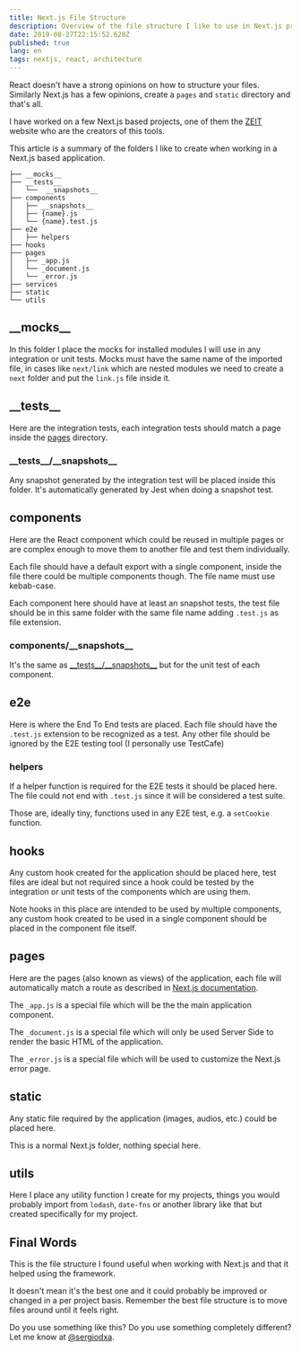 ```yaml
---
title: Next.js File Structure
description: Overview of the file structure I like to use in Next.js projects
date: 2019-08-27T22:15:52.620Z
published: true
lang: en
tags: nextjs, react, architecture
---
```


React doesn't have a strong opinions on how to structure your files. Similarly Next.js has a few opinions, create a `pages` and `static` directory and that's all.

I have worked on a few Next.js based projects, one of them the [ZEIT](https://zeit.co) website who are the creators of this tools.

This article is a summary of the folders I like to create when working in a Next.js based application.

```
├── __mocks__
├── __tests__
│   └──  __snapshots__
├── components
│   ├── __snapshots__
│   ├── {name}.js
│   └── {name}.test.js
├── e2e
│   ├── helpers
├── hooks
├── pages
│   ├── _app.js
│   └── _document.js
│   └── _error.js
├── services
├── static
└── utils
```

## \_\_mocks\_\_

In this folder I place the mocks for installed modules I will use in any integration or unit tests. Mocks must have the same name of the imported file, in cases like `next/link` which are nested modules we need to create a `next` folder and put the `link.js` file inside it.

## \_\_tests\_\_

Here are the integration tests, each integration tests should match a page inside the [pages](#pages) directory.

### \_\_tests\_\_/\_\_snapshots\_\_

Any snapshot generated by the integration test will be placed inside this folder. It's automatically generated by Jest when doing a snapshot test.

## components

Here are the React component which could be reused in multiple pages or are complex enough to move them to another file and test them individually.

Each file should have a default export with a single component, inside the file there could be multiple components though. The file name must use kebab-case.

Each component here should have at least an snapshot tests, the test file should be in this same folder with the same file name adding `.test.js` as file extension.

### components/\_\_snapshots\_\_

It's the same as [\_\_tests\_\_/\_\_snapshots\_\_](#_-_-tests-_-_-/-_-_-snapshots-_-_) but for the unit test of each component.

## e2e

Here is where the End To End tests are placed. Each file should have the `.test.js` extension to be recognized as a test. Any other file should be ignored by the E2E testing tool (I personally use TestCafe)

### helpers

If a helper function is required for the E2E tests it should be placed here. The file could not end with `.test.js` since it will be considered a test suite.

Those are, ideally tiny, functions used in any E2E test, e.g. a `setCookie` function.

## hooks

Any custom hook created for the application should be placed here, test files are ideal but not required since a hook could be tested by the integration or unit tests of the components which are using them.

Note hooks in this place are intended to be used by multiple components, any custom hook created to be used in a single component should be placed in the component file itself.

## pages

Here are the pages (also known as views) of the application, each file will automatically match a route as described in [Next.js documentation](https://nextjs.org/docs#dynamic-routing).

The `_app.js` is a special file which will be the the main application component.

The `_document.js` is a special file which will only be used Server Side to render the basic HTML of the application.

The `_error.js` is a special file which will be used to customize the Next.js error page.

## static

Any static file required by the application (images, audios, etc.) could be placed here.

This is a normal Next.js folder, nothing special here.

## utils

Here I place any utility function I create for my projects, things you would probably import from `lodash`, `date-fns` or another library like that but created specifically for my project.

## Final Words

This is the file structure I found useful when working with Next.js and that it helped using the framework.

It doesn't mean it's the best one and it could probably be improved or changed in a per project basis. Remember the best file structure is to move files around until it feels right.

Do you use something like this? Do you use something completely different? Let me know at [@sergiodxa](https://twitter.com/sergiodxa).
